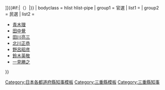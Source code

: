 {{Navbox
| name = 三重縣知事
| state  = {{{state|autocollapse}}}
| title = {{flagicon|Mie}} [[三重縣知事列表|三重縣{{#if:{{{2|}}}|{{{2|}}}|知事}}]]{{#if:{{{1|}}}|（{{{1|}}}）|}}
| bodyclass = hlist hlist-pipe
| group1 = 官選
| list1 ={{Navbox|child
 |group1=縣令
 |list1=
*[[岩村定高]]
*[[內海忠勝]]
*[[石井邦猷]]
|group2=知事
|list2=
*[[石井邦猷]]
*[[山崎直胤]]
*[[成川尚義]]
*[[田邊輝實]]
*[[李家裕二]]
*[[山縣伊三郎]]
*[[荒川義太郎]]
*[[小倉信近]]
*[[古莊嘉門]]
*[[有松英義]]
*[[林市藏]]
*[[有田義資]]
*[[久保田政周]]
*[[俵孫一]]
*[[馬淵銳太郎]]
*[[永田秀次郎]]
*[[長野幹]]
*[[山脇春樹]]
*[[柴田善三郎]]
*[[田子一民]]
*[[千葉了]]
*[[山岡國利]]
*[[遠藤柳作]]
*[[原田維織]]
*[[市村慶三]]
*[[廣瀨久忠]]
*[[早川三郎]]
*[[富田愛次郎]]
*[[安藤狂四郎]]
*[[羽生雅則]]
*[[佐藤正俊]]
*[[小河正儀]]
*[[中野與吉郎]]
*[[曾我梶松]]
*[[持永義夫]]
*[[清水重夫]]
*[[小林千秋]]
*[[佐伯敏男]]
*[[八木芳信]]
}}
| group2 = 民選
| list2 =
*[[青木理]]
*[[田中覺]]
*[[田川亮三]]
*[[北川正恭]]
*[[野呂昭彦]]
*[[鈴木英敬]]
*[[一見勝之]]
}}<noinclude>
[[Category:日本各都道府縣知事模板]]
[[Category:三重縣模板]]
[[Category:三重縣知事]]
</noinclude>